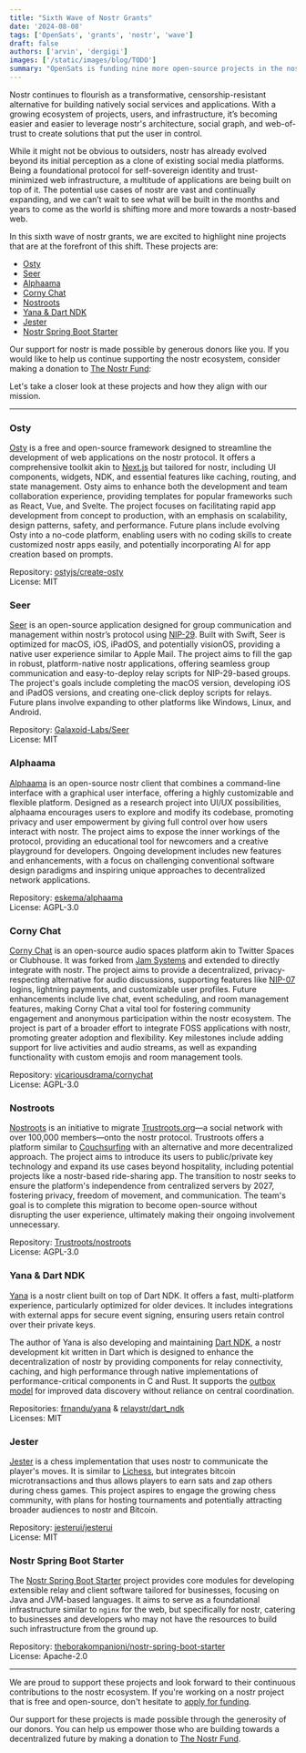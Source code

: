 ```yaml
---
title: "Sixth Wave of Nostr Grants"
date: '2024-08-08'
tags: ['OpenSats', 'grants', 'nostr', 'wave']
draft: false
authors: ['arvin', 'dergigi']
images: ['/static/images/blog/TODO']
summary: "OpenSats is funding nine more open-source projects in the nostr ecosystem."
---
```


Nostr continues to flourish as a transformative, censorship-resistant
alternative for building natively social services and applications. With a
growing ecosystem of projects, users, and infrastructure, it’s becoming easier
and easier to leverage nostr's architecture, social graph, and web-of-trust to
create solutions that put the user in control.

While it might not be obvious to outsiders, nostr has already evolved beyond its
initial perception as a clone of existing social media platforms. Being a
foundational protocol for self-sovereign identity and trust-minimized web
infrastructure, a multitude of applications are being built on top of it. The
potential use cases of nostr are vast and continually expanding, and we can’t
wait to see what will be built in the months and years to come as the world is
shifting more and more towards a nostr-based web.

In this sixth wave of nostr grants, we are excited to highlight nine projects
that are at the forefront of this shift. These projects are:

- [Osty](#osty)
- [Seer](#seer)
- [Alphaama](#alphaama)
- [Corny Chat](#corny-chat)
- [Nostroots](#nostroots)
- [Yana \& Dart NDK](#yana--dart-ndk)
- [Jester](#jester)
- [Nostr Spring Boot Starter](#nostr-spring-boot-starter)

Our support for nostr is made possible by generous donors like you. If you would
like to help us continue supporting the nostr ecosystem, consider making a
donation to [The Nostr Fund](https://opensats.org/funds/nostr):

<center>
    <DonateToNostrFundButton/>
</center>

Let's take a closer look at these projects and how they align with our mission.

---

### Osty

[Osty](https://osty.dev/) is a free and open-source framework designed to
streamline the development of web applications on the nostr protocol. It offers
a comprehensive toolkit akin to [Next.js](https://nextjs.org/) but tailored for
nostr, including UI components, widgets, NDK, and essential features like
caching, routing, and state management. Osty aims to enhance both the
development and team collaboration experience, providing templates for popular
frameworks such as React, Vue, and Svelte. The project focuses on facilitating
rapid app development from concept to production, with an emphasis on
scalability, design patterns, safety, and performance. Future plans include
evolving Osty into a no-code platform, enabling users with no coding skills to
create customized nostr apps easily, and potentially incorporating AI for app
creation based on prompts.

Repository: [ostyjs/create-osty](https://github.com/ostyjs/create-osty/)  
License: MIT

### Seer

[Seer](https://github.com/Galaxoid-Labs/Seer#) is an open-source application
designed for group communication and management within nostr’s protocol using
[NIP-29](https://github.com/nostr-protocol/nips/blob/master/29.md). Built with
Swift, Seer is optimized for macOS, iOS, iPadOS, and potentially visionOS,
providing a native user experience similar to Apple Mail. The project aims to
fill the gap in robust, platform-native nostr applications, offering seamless
group communication and easy-to-deploy relay scripts for NIP-29-based groups.
The project's goals include completing the macOS version, developing iOS and
iPadOS versions, and creating one-click deploy scripts for relays. Future plans
involve expanding to other platforms like Windows, Linux, and Android.

Repository: [Galaxoid-Labs/Seer](https://github.com/Galaxoid-Labs/Seer)  
License: MIT

### Alphaama

[Alphaama](https://alphaama.com/) is an open-source nostr client that combines a
command-line interface with a graphical user interface, offering a highly
customizable and flexible platform. Designed as a research project into UI/UX
possibilities, alphaama encourages users to explore and modify its codebase,
promoting privacy and user empowerment by giving full control over how users
interact with nostr. The project aims to expose the inner workings of the
protocol, providing an educational tool for newcomers and a creative playground
for developers. Ongoing development includes new features and enhancements, with
a focus on challenging conventional software design paradigms and inspiring
unique approaches to decentralized network applications.

Repository: [eskema/alphaama](https://github.com/eskema/alphaama)  
License: AGPL-3.0

### Corny Chat

[Corny Chat](https://cornychat.com/) is an open-source audio spaces platform
akin to Twitter Spaces or Clubhouse. It was forked from [Jam
Systems](https://github.com/jam-systems/jam) and extended to directly integrate
with nostr. The project aims to provide a decentralized, privacy-respecting
alternative for audio discussions, supporting features like
[NIP-07](https://github.com/nostr-protocol/nips/blob/master/07.md) logins,
lightning payments, and customizable user profiles. Future enhancements include
live chat, event scheduling, and room management features, making Corny Chat a
vital tool for fostering community engagement and anonymous participation within
the nostr ecosystem. The project is part of a broader effort to integrate FOSS
applications with nostr, promoting greater adoption and flexibility. Key
milestones include adding support for live activities and audio streams, as well
as expanding functionality with custom emojis and room management tools.

Repository: [vicariousdrama/cornychat](https://github.com/vicariousdrama/cornychat)  
License: AGPL-3.0

### Nostroots

[Nostroots](https://trustroots.github.io/nostroots/) is an initiative to migrate
[Trustroots.org](http://trustroots.org)—a social network with over 100,000
members—onto the nostr protocol. Trustroots offers a platform similar to
[Couchsurfing](https://about.couchsurfing.com/about/how-it-works/) with an
alternative and more decentralized approach. The project aims to introduce its
users to public/private key technology and expand its use cases beyond
hospitality, including potential projects like a nostr-based ride-sharing app.
The transition to nostr seeks to ensure the platform's independence from
centralized servers by 2027, fostering privacy, freedom of movement, and
communication. The team's goal is to complete this migration to become
open-source without disrupting the user experience, ultimately making their
ongoing involvement unnecessary.

Repository: [Trustroots/nostroots](https://github.com/Trustroots/nostroots)  
License: AGPL-3.0

### Yana & Dart NDK

[Yana](https://yana.do/) is a nostr client built on top of Dart NDK. It offers a
fast, multi-platform experience, particularly optimized for older devices. It
includes integrations with external apps for secure event signing, ensuring
users retain control over their private keys.

The author of Yana is also developing and maintaining [Dart
NDK](https://github.com/relaystr/dart_ndk), a nostr development kit written in
Dart which is designed to enhance the decentralization of nostr by providing
components for relay connectivity, caching, and high performance through native
implementations of performance-critical components in C and Rust. It supports
the [outbox model](https://github.com/frnandu/yana/blob/master/GOSSIP.md) for
improved data discovery without reliance on central coordination.

Repositories: [frnandu/yana](https://github.com/frnandu/yana) & [relaystr/dart_ndk](https://github.com/relaystr/dart_ndk)  
Licenses: MIT

### Jester

[Jester](https://jesterui.github.io/) is a chess implementation that uses nostr
to communicate the player's moves. It is similar to
[Lichess](https://lichess.org/), but integrates bitcoin microtransactions and
thus allows players to earn sats and zap others during chess games. This project
aspires to engage the growing chess community, with plans for hosting
tournaments and potentially attracting broader audiences to nostr and Bitcoin.

Repository: [jesterui/jesterui](https://github.com/jesterui/jesterui)  
License: MIT

### Nostr Spring Boot Starter

The [Nostr Spring Boot
Starter](https://github.com/theborakompanioni/nostr-spring-boot-starter) project
provides core modules for developing extensible relay and client software
tailored for businesses, focusing on Java and JVM-based languages. It aims to
serve as a foundational infrastructure similar to `nginx` for the web, but
specifically for nostr, catering to businesses and developers who may not have
the resources to build such infrastructure from the ground up.

Repository: [theborakompanioni/nostr-spring-boot-starter](https://github.com/theborakompanioni/nostr-spring-boot-starter)  
License: Apache-2.0

---

We are proud to support these projects and look forward to their continuous
contributions to the nostr ecosystem. If you're working on a nostr project that
is free and open-source, don't hesitate to [apply for
funding](https://opensats.org/apply).

Our support for these projects is made possible through the generosity of our
donors. You can help us empower those who are building towards a decentralized
future by making a donation to [The Nostr
Fund](https://opensats.org/funds/nostr).

<center>
    <DonateToNostrFundButton/>
</center>
